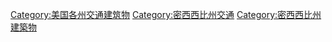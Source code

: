 [[Category:美国各州交通建筑物|Category:美国各州交通建筑物]]
[[Category:密西西比州交通|Category:密西西比州交通]]
[[Category:密西西比州建築物|Category:密西西比州建築物]]